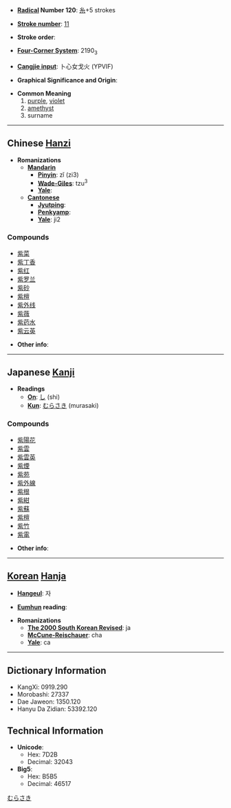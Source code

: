 * '''[[Wiktionary:Chinese radical index| Radical]] Number 120''': [[Wiktionary:Chinese radical index 糸|糸]]+5 strokes

* '''[[Wiktionary:Chinese total strokes index|Stroke number]]''': [[Wiktionary:Chinese total strokes index 11|11]]

* '''Stroke order''': 

* '''[[Wiktionary:Chinese four corner index|Four-Corner System]]''': 2190<sub>3</sub>

* '''[[Wiktionary:Chinese Cangjie index|Cangjie input]]''': 卜心女戈火 (YPVIF)

* '''Graphical Significance and Origin''': 

* '''Common Meaning'''
*# [[purple]], [[violet]]
*# [[amethyst]]
*# surname

----

== Chinese [[Hanzi]] ==

* '''Romanizations'''
** '''[[Mandarin]]'''
*** '''[[Pinyin]]''': zǐ (zi3)
*** '''[[Wade-Giles]]''': tzu<sup>3</sup>
*** '''[[Yale]]''': 
** '''[[Cantonese]]'''
*** '''[[Jyutping]]''':
*** '''[[Penkyamp]]''': 
*** '''[[Yale]]''': ji2

===Compounds===
*[[紫菜]]
*[[紫丁香]]
*[[紫红]]
*[[紫罗兰]]
*[[紫砂]]
*[[紫檀]]
*[[紫外线]]
*[[紫薇]]
*[[紫药水]]
*[[紫云英]]

* '''Other info''': 

----

== Japanese [[Kanji]] ==

* '''Readings'''
** '''[[On]]''': [[し]] (shi)
** '''[[Kun]]''': [[むらさき]] (murasaki)

===Compounds===
*[[紫陽花]]
*[[紫雲]]
*[[紫雲英]]
*[[紫煙]]
*[[紫苑]]
*[[紫外線]]
*[[紫根]]
*[[紫紺]]
*[[紫蘇]]
*[[紫檀]]
*[[紫竹]]
*[[紫電]]

* '''Other info''':  

----

== [[Korean]] [[Hanja]] ==

* '''[[Hangeul]]''': 자

* '''[[Eumhun]] reading''': 

* '''Romanizations'''
** '''[[The 2000 South Korean Revised Romanization|The 2000 South Korean Revised]]''': ja
** '''[[McCune-Reischauer]]''': cha
** '''[[Yale]]''': ca

----

== Dictionary Information ==

* KangXi: 0919.290
* Morobashi: 27337
* Dae Jaweon: 1350.120
* Hanyu Da Zidian: 53392.120

== Technical Information ==

* '''Unicode''':
** Hex: 7D2B
** Decimal: 32043
* '''Big5''':
** Hex: B5B5
** Decimal: 46517
[[Category:Japanese colors|むらさき]]